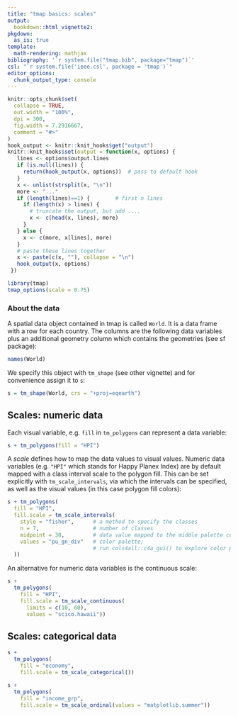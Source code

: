 ```yaml
---
title: "tmap basics: scales"
output: 
  bookdown::html_vignette2:
pkgdown:
  as_is: true
template:
  math-rendering: mathjax
bibliography: '`r system.file("tmap.bib", package="tmap")`'
csl: "`r system.file('ieee.csl', package = 'tmap')`"
editor_options: 
  chunk_output_type: console
---
```


```r
knitr::opts_chunk$set(
  collapse = TRUE,
  out.width = "100%",
  dpi = 300,
  fig.width = 7.2916667,
  comment = "#>"
)
hook_output <- knitr::knit_hooks$get("output")
knitr::knit_hooks$set(output = function(x, options) {
   lines <- options$output.lines
   if (is.null(lines)) {
     return(hook_output(x, options))  # pass to default hook
   }
   x <- unlist(strsplit(x, "\n"))
   more <- "..."
   if (length(lines)==1) {        # first n lines
     if (length(x) > lines) {
       # truncate the output, but add ....
       x <- c(head(x, lines), more)
     }
   } else {
     x <- c(more, x[lines], more)
   }
   # paste these lines together
   x <- paste(c(x, ""), collapse = "\n")
   hook_output(x, options)
 })

```


```r
library(tmap)
tmap_options(scale = 0.75)
```



### About the data

A spatial data object contained in tmap is called `World`. It is a data frame with a row for each country. The columns are the following data variables plus an additional geometry column which contains the geometries (see sf package):

```r
names(World)
```

We specify this object with `tm_shape` (see other vignette) and for convenience assign it to `s`:

```r
s = tm_shape(World, crs = "+proj=eqearth")
```


## Scales: numeric data

Each visual variable, e.g. `fill` in `tm_polygons` can represent a data variable:

```r
s + tm_polygons(fill = "HPI")
```

A *scale* defines how to map the data values to visual values. Numeric data variables (e.g. `"HPI"` which stands for Happy Planex Index) are by default mapped with a class interval scale to the polygon fill. This can be set explicitly with `tm_scale_intervals`, via which the intervals can be specified, as well as the visual values (in this case polygon fill colors):

```r
s + tm_polygons(
  fill = "HPI",
  fill.scale = tm_scale_intervals(
    style = "fisher",      # a method to specify the classes
    n = 7,                 # number of classes
    midpoint = 38,         # data value mapped to the middle palette color
    values = "pu_gn_div"   # color palette; 
                           # run cols4all::c4a_gui() to explore color palettes
  ))
```


An alternative for numeric data variables is the continuous scale:

```r
s + 
  tm_polygons(
    fill = "HPI",
    fill.scale = tm_scale_continuous(
      limits = c(10, 60),
      values = "scico.hawaii"))
```


## Scales: categorical data

```r
s + 
  tm_polygons(
    fill = "economy",
    fill.scale = tm_scale_categorical())
```

```r
s + 
  tm_polygons(
    fill = "income_grp",
    fill.scale = tm_scale_ordinal(values = "matplotlib.summer"))
```

